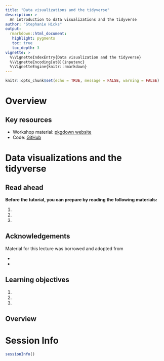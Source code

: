 ```yaml
---
title: "Data visualizations and the tidyverse"
description: >
  An introduction to data visualizations and the tidyverse
author: "Stephanie Hicks"
output:
  rmarkdown::html_document:
   highlight: pygments
   toc: true
   toc_depth: 3
vignette: >
  %\VignetteIndexEntry{Data visualization and the tidyverse}
  %\VignetteEncoding[ut8]{inputenc}
  %\VignetteEngine{knitr::rmarkdown}
---
```



```r
knitr::opts_chunk$set(echo = TRUE, message = FALSE, warning = FALSE)
```


# Overview


## Key resources

- Workshop material: [pkgdown website](https://stephaniehicks.com/jhuquantneuro2022)
- Code: [GitHub](https://github.com/stephaniehicks/jhuquantneuro2022)



# Data visualizations and the tidyverse

## Read ahead

**Before the tutorial, you can prepare by reading the following materials:**

1. 
2. 
3. 


## Acknowledgements

Material for this lecture was borrowed and adopted from

- 
- 


## Learning objectives

1. 
2. 
3. 


## Overview




# Session Info

```r
sessionInfo()
```

